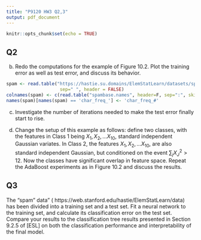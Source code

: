 ```yaml
---
title: "P9120 HW3 Q2,3"
output: pdf_document
---
```


```r
knitr::opts_chunk$set(echo = TRUE)
```

## Q2

(b) Redo the computations for the example of Figure 10.2. Plot the training error as well as test error, and discuss its behavior.

```r
spam <- read.table("https://hastie.su.domains/ElemStatLearn/datasets/spam.data",
                    sep=" ", header = FALSE)
colnames(spam) <- c(read.table("spambase.names", header=F, sep=":", skip = 33, fill = TRUE)[,1], 'train')
names(spam)[names(spam) == 'char_freq_'] <- 'char_freq_#'
```

(c) Investigate the number of iterations needed to make the test error finally start to rise.



(d) Change the setup of this example as follows: define two classes, with the features in Class 1 being $X_1, X_2, ... X_{10}$, standard independent Gaussian variates. In Class 2, the features $X_1, X_2, ... X_{10}$, are also standard independent Gaussian, but conditioned on the event $\sum_{j}X_J^2 > 12$. Now the classes have significant overlap in feature space. Repeat the AdaBoost experiments as in Figure 10.2 and discuss the results.

## Q3

The “spam” data” ( https://web.stanford.edu/hastie/ElemStatLearn/data) has been divided into a training set and a test set. Fit a neural network to the training set, and calculate its classification error on the test set. Compare your results to the classification tree results presented in Section 9.2.5 of [ESL] on both the classification performance and interpretability of the final model.

```r

```


